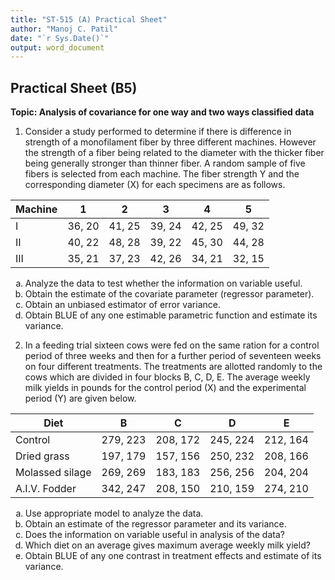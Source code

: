 ```yaml
---
title: "ST-515 (A) Practical Sheet"
author: "Manoj C. Patil"
date: "`r Sys.Date()`"
output: word_document
---
```



## Practical Sheet (B5)

**Topic: Analysis of covariance for one way and two ways classified data**

1. Consider a study performed to determine if there is difference in strength of a monofilament fiber by three different machines. However the strength of a fiber being related to the diameter with the thicker fiber being generally stronger than thinner fiber. A random sample of five fibers is selected from each machine. The fiber strength Y and the corresponding diameter (X) for each specimens are as follows.

| Machine | 1 | 2 | 3 | 4 | 5 |
| --- | --- | --- | --- | --- | --- |
| I | 36, 20 | 41, 25 | 39, 24 | 42, 25 | 49, 32 |
| II | 40, 22 | 48, 28 | 39, 22 | 45, 30 | 44, 28 |
| III | 35, 21 | 37, 23 | 42, 26 | 34, 21 | 32, 15 |

a. Analyze the data to test whether the information on variable useful.
b. Obtain the estimate of the covariate parameter (regressor parameter).
c. Obtain an unbiased estimator of error variance.
d. Obtain BLUE of any one estimable parametric function and estimate its variance.

2. In a feeding trial sixteen cows were fed on the same ration for a control period of three weeks and then for a further period of seventeen weeks on four different treatments. The treatments are allotted randomly to the cows which are divided in four blocks B, C, D, E. The average weekly milk yields in pounds for the control period (X) and the experimental period (Y) are given below.

| Diet | B | C | D | E |
| --- | --- | --- | --- | --- |
| Control | 279, 223 | 208, 172 | 245, 224 | 212, 164 |
| Dried grass | 197, 179 | 157, 156 | 250, 232 | 208, 166 |
| Molassed silage | 269, 269 | 183, 183 | 256, 256 | 204, 204 |
| A.I.V. Fodder | 342, 247 | 208, 150 | 210, 159 | 274, 210 |

a. Use appropriate model to analyze the data.
b. Obtain an estimate of the regressor parameter and its variance.
c. Does the information on variable useful in analysis of the data?
d. Which diet on an average gives maximum average weekly milk yield?
e. Obtain BLUE of any one contrast in treatment effects and estimate of its variance.
